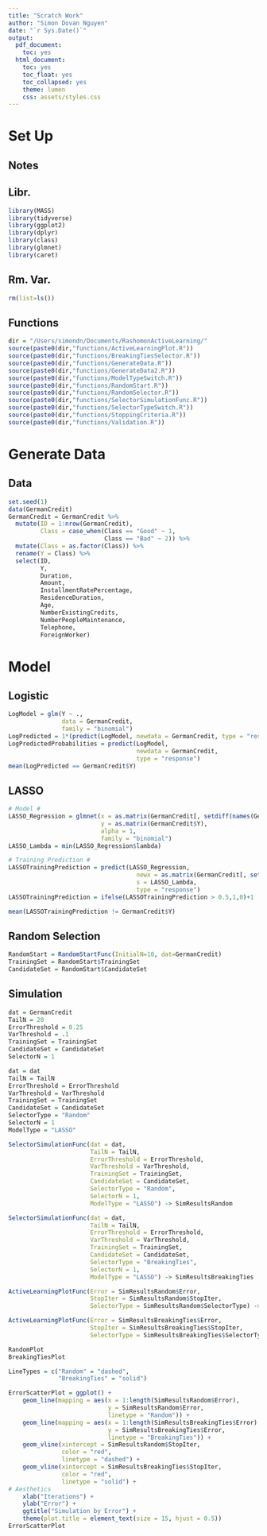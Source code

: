 ```yaml
---
title: "Scratch Work"
author: "Simon Dovan Nguyen"
date: "`r Sys.Date()`"
output:
  pdf_document:
    toc: yes
  html_document:
    toc: yes
    toc_float: yes
    toc_collapsed: yes
    theme: lumen
    css: assets/styles.css
---
```


# Set Up

## Notes

## Libr.

```r
library(MASS)
library(tidyverse)
library(ggplot2)
library(dplyr)
library(class)
library(glmnet)
library(caret)
```

## Rm. Var.

```r
rm(list=ls())
```

## Functions

```r
dir = "/Users/simondn/Documents/RashomonActiveLearning/"
source(paste0(dir,"functions/ActiveLearningPlot.R"))
source(paste0(dir,"functions/BreakingTiesSelector.R"))
source(paste0(dir,"functions/GenerateData.R"))
source(paste0(dir,"functions/GenerateData2.R"))
source(paste0(dir,"functions/ModelTypeSwitch.R"))
source(paste0(dir,"functions/RandomStart.R"))
source(paste0(dir,"functions/RandomSelector.R"))
source(paste0(dir,"functions/SelectorSimulationFunc.R"))
source(paste0(dir,"functions/SelectorTypeSwitch.R"))
source(paste0(dir,"functions/StoppingCriteria.R"))
source(paste0(dir,"functions/Validation.R"))
```

# Generate Data

## Data
```r
set.seed(1)
data(GermanCredit)
GermanCredit = GermanCredit %>% 
  mutate(ID = 1:nrow(GermanCredit),
         Class = case_when(Class == "Good" ~ 1,
                           Class == "Bad" ~ 2)) %>%
  mutate(Class = as.factor(Class)) %>%
  rename(Y = Class) %>%
  select(ID,
         Y,
         Duration,
         Amount,
         InstallmentRatePercentage,
         ResidenceDuration,
         Age,
         NumberExistingCredits,
         NumberPeopleMaintenance,
         Telephone,
         ForeignWorker)
```

# Model

## Logistic
```r
LogModel = glm(Y ~ ., 
               data = GermanCredit,
               family = "binomial")
LogPredicted = 1*(predict(LogModel, newdata = GermanCredit, type = "response")>0.5)
LogPredictedProbabilities = predict(LogModel,
                                    newdata = GermanCredit,
                                    type = "response")
mean(LogPredicted == GermanCredit$Y)
```


## LASSO

```r
# Model #
LASSO_Regression = glmnet(x = as.matrix(GermanCredit[, setdiff(names(GermanCredit), c("Y"))]),
                          y = as.matrix(GermanCredit$Y),
                          alpha = 1,
                          family = "binomial")
LASSO_Lambda = min(LASSO_Regression$lambda)

# Training Prediction #
LASSOTrainingPrediction = predict(LASSO_Regression,
                                    newx = as.matrix(GermanCredit[, setdiff(names(GermanCredit), c("Y"))]),
                                    s = LASSO_Lambda,
                                    type = "response")
LASSOTrainingPrediction = ifelse(LASSOTrainingPrediction > 0.5,1,0)+1

mean(LASSOTrainingPrediction != GermanCredit$Y)

```


## Random Selection

```r
RandomStart = RandomStartFunc(InitialN=10, dat=GermanCredit)
TrainingSet = RandomStart$TrainingSet
CandidateSet = RandomStart$CandidateSet
```

## Simulation

```r
dat = GermanCredit
TailN = 20
ErrorThreshold = 0.25
VarThreshold = .1
TrainingSet = TrainingSet
CandidateSet = CandidateSet
SelectorN = 1

dat = dat
TailN = TailN
ErrorThreshold = ErrorThreshold
VarThreshold = VarThreshold
TrainingSet = TrainingSet
CandidateSet = CandidateSet
SelectorType = "Random"
SelectorN = 1
ModelType = "LASSO"
```



  
```r
SelectorSimulationFunc(dat = dat,
                       TailN = TailN,
                       ErrorThreshold = ErrorThreshold,
                       VarThreshold = VarThreshold,
                       TrainingSet = TrainingSet,
                       CandidateSet = CandidateSet,
                       SelectorType = "Random",
                       SelectorN = 1,
                       ModelType = "LASSO") -> SimResultsRandom

SelectorSimulationFunc(dat = dat,
                       TailN = TailN,
                       ErrorThreshold = ErrorThreshold,
                       VarThreshold = VarThreshold,
                       TrainingSet = TrainingSet,
                       CandidateSet = CandidateSet,
                       SelectorType = "BreakingTies",
                       SelectorN = 1,
                       ModelType = "LASSO") -> SimResultsBreakingTies
```

```r
ActiveLearningPlotFunc(Error = SimResultsRandom$Error,
                       StopIter = SimResultsRandom$StopIter,
                       SelectorType = SimResultsRandom$SelectorType) -> RandomPlot

ActiveLearningPlotFunc(Error = SimResultsBreakingTies$Error,
                       StopIter = SimResultsBreakingTies$StopIter,
                       SelectorType = SimResultsBreakingTies$SelectorType) -> BreakingTiesPlot
```


```r
RandomPlot
BreakingTiesPlot
```

```r
LineTypes = c("Random" = "dashed",
              "BreakingTies" = "solid")

ErrorScatterPlot = ggplot() +
    geom_line(mapping = aes(x = 1:length(SimResultsRandom$Error), 
                            y = SimResultsRandom$Error,
                            linetype = "Random")) + 
    geom_line(mapping = aes(x = 1:length(SimResultsBreakingTies$Error), 
                            y = SimResultsBreakingTies$Error,
                            linetype = "BreakingTies")) + 
    geom_vline(xintercept = SimResultsRandom$StopIter, 
               color = "red",
               linetype = "dashed") + 
    geom_vline(xintercept = SimResultsBreakingTies$StopIter, 
               color = "red",
               linetype = "solid") +
# Aesthetics
    xlab("Iterations") +
    ylab("Error") +
    ggtitle("Simulation by Error") +
    theme(plot.title = element_text(size = 15, hjust = 0.5))
ErrorScatterPlot

```